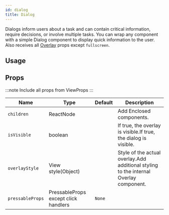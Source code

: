 ```yaml
---
id: dialog
title: Dialog
---
```



Dialogs inform users about a task and can contain critical information, require decisions, or involve multiple tasks.
You can wrap any component with a simple Dialog component to display quick information to the user.
Also receives all [Overlay](https://reactnativeelements.com/docs/overlay#props) props except `fullscreen`.

## Usage

<Usage />

## Props

:::note
Include all props from ViewProps
:::

<div class='table-responsive'>

| Name             | Type                                 | Default | Description                                                                           |
| ---------------- | ------------------------------------ | ------- | ------------------------------------------------------------------------------------- |
| `children`       | ReactNode                            |         | Add Enclosed components.                                                              |
| `isVisible`      | boolean                              |         | If true, the overlay is visible.If true, the dialog is visible.                       |
| `overlayStyle`   | View style(Object)                   |         | Style of the actual overlay.Add additional styling to the internal Overlay component. |
| `pressableProps` | PressableProps except click handlers | `None`  |                                                                                       |

</div>
